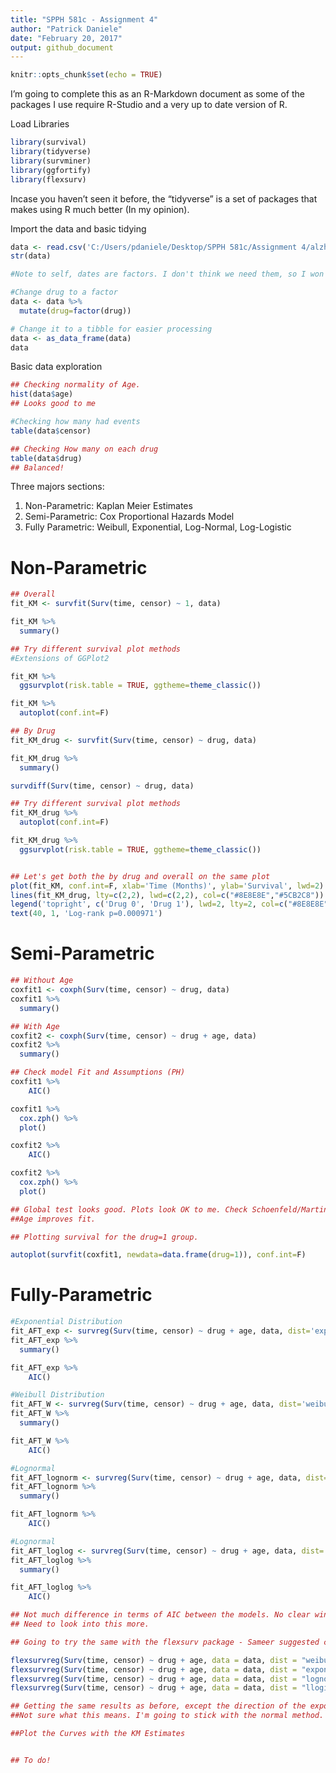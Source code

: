 ```yaml
---
title: "SPPH 581c - Assignment 4"
author: "Patrick Daniele"
date: "February 20, 2017"
output: github_document
---
```


```r
knitr::opts_chunk$set(echo = TRUE)
```
<p>I'm going to complete this as an R-Markdown document as some of the packages I use require R-Studio and a very up to date version of R.</p>


<p>Load Libraries </p>
```r
library(survival)
library(tidyverse)
library(survminer)
library(ggfortify)
library(flexsurv)
```
<p>Incase you haven't seen it before, the "tidyverse" is a set of packages that makes using R much better (In my opinion).</p>


<p>Import the data and basic tidying</p>
```r
data <- read.csv('C:/Users/pdaniele/Desktop/SPPH 581c/Assignment 4/alzheimers.csv', header=T)
str(data)

#Note to self, dates are factors. I don't think we need them, so I won't do anything about them now.

#Change drug to a factor
data <- data %>% 
  mutate(drug=factor(drug))

# Change it to a tibble for easier processing
data <- as_data_frame(data)
data
```


<p> Basic data exploration</p>
```r
## Checking normality of Age.
hist(data$age)
## Looks good to me

#Checking how many had events
table(data$censor)

## Checking How many on each drug
table(data$drug)
## Balanced!
```

<p> Three majors sections:</p>

<ol>
  <li>Non-Parametric: Kaplan Meier Estimates</li>
  <li>Semi-Parametric: Cox Proportional Hazards Model</li>
  <li>Fully Parametric: Weibull, Exponential, Log-Normal, Log-Logistic</li>
</ol>


<h1>Non-Parametric</h1>
```r
## Overall
fit_KM <- survfit(Surv(time, censor) ~ 1, data)

fit_KM %>% 
  summary()

## Try different survival plot methods
#Extensions of GGPlot2

fit_KM %>% 
  ggsurvplot(risk.table = TRUE, ggtheme=theme_classic())

fit_KM %>% 
  autoplot(conf.int=F)

## By Drug
fit_KM_drug <- survfit(Surv(time, censor) ~ drug, data)

fit_KM_drug %>% 
  summary()

survdiff(Surv(time, censor) ~ drug, data)

## Try different survival plot methods
fit_KM_drug %>% 
  autoplot(conf.int=F)

fit_KM_drug %>% 
  ggsurvplot(risk.table = TRUE, ggtheme=theme_classic())


## Let's get both the by drug and overall on the same plot
plot(fit_KM, conf.int=F, xlab='Time (Months)', ylab='Survival', lwd=2)
lines(fit_KM_drug, lty=c(2,2), lwd=c(2,2), col=c("#8E8E8E","#5CB2C8"))
legend('topright', c('Drug 0', 'Drug 1'), lwd=2, lty=2, col=c("#8E8E8E","#5CB2C8"))
text(40, 1, 'Log-rank p=0.000971')

```

<h1>Semi-Parametric</h1>
```r
## Without Age
coxfit1 <- coxph(Surv(time, censor) ~ drug, data)
coxfit1 %>% 
  summary()

## With Age
coxfit2 <- coxph(Surv(time, censor) ~ drug + age, data)
coxfit2 %>% 
  summary()

## Check model Fit and Assumptions (PH)
coxfit1 %>% 
    AIC()

coxfit1 %>% 
  cox.zph() %>% 
  plot()

coxfit2 %>% 
    AIC()

coxfit2 %>% 
  cox.zph() %>% 
  plot()

## Global test looks good. Plots look OK to me. Check Schoenfeld/Martingale Residuals next.
##Age improves fit.

## Plotting survival for the drug=1 group.

autoplot(survfit(coxfit1, newdata=data.frame(drug=1)), conf.int=F)

```

<h1>Fully-Parametric</h1>
```r
#Exponential Distribution
fit_AFT_exp <- survreg(Surv(time, censor) ~ drug + age, data, dist='exponential')
fit_AFT_exp %>% 
  summary()

fit_AFT_exp %>% 
    AIC()

#Weibull Distribution
fit_AFT_W <- survreg(Surv(time, censor) ~ drug + age, data, dist='weibull')
fit_AFT_W %>% 
  summary()

fit_AFT_W %>% 
    AIC()

#Lognormal
fit_AFT_lognorm <- survreg(Surv(time, censor) ~ drug + age, data, dist='lognormal')
fit_AFT_lognorm %>% 
  summary()

fit_AFT_lognorm %>% 
    AIC()

#Lognormal
fit_AFT_loglog <- survreg(Surv(time, censor) ~ drug + age, data, dist='loglogistic')
fit_AFT_loglog %>% 
  summary()

fit_AFT_loglog %>% 
    AIC()

## Not much difference in terms of AIC between the models. No clear winner. I would default to Weibull or exponential.
## Need to look into this more.

## Going to try the same with the flexsurv package - Sameer suggested checking this out.

flexsurvreg(Surv(time, censor) ~ drug + age, data = data, dist = "weibull")
flexsurvreg(Surv(time, censor) ~ drug + age, data = data, dist = "exponential")
flexsurvreg(Surv(time, censor) ~ drug + age, data = data, dist = "lognormal")
flexsurvreg(Surv(time, censor) ~ drug + age, data = data, dist = "llogis")

## Getting the same results as before, except the direction of the exponential coefficient flips.
##Not sure what this means. I'm going to stick with the normal method.

##Plot the Curves with the KM Estimates


## To do!

```


